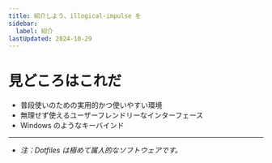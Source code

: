 ```yaml
---
title: 紹介しよう、illogical-impulse を
sidebar:
  label: 紹介
lastUpdated: 2024-10-29
---
```


# 見どころはこれだ

- 普段使いのための実用的かつ使いやすい環境
- 無理せず使えるユーザーフレンドリーなインターフェース
- Windows のようなキーバインド

---

- _注：Dotfiles は極めて属人的なソフトウェアです。_
